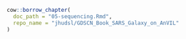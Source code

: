 ```r
cow::borrow_chapter(
  doc_path = "05-sequencing.Rmd",
  repo_name = "jhudsl/GDSCN_Book_SARS_Galaxy_on_AnVIL"
)
```